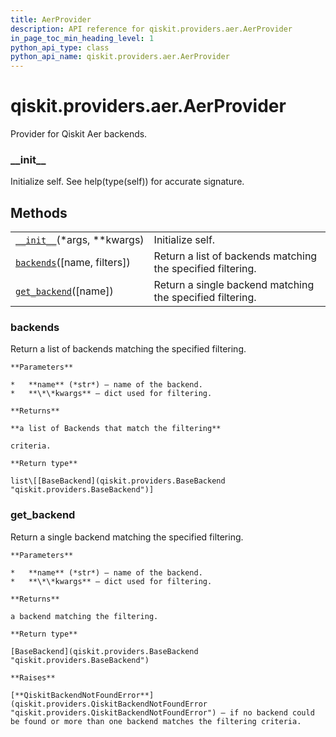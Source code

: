 ```yaml
---
title: AerProvider
description: API reference for qiskit.providers.aer.AerProvider
in_page_toc_min_heading_level: 1
python_api_type: class
python_api_name: qiskit.providers.aer.AerProvider
---
```


<span id="qiskit-providers-aer-aerprovider" />

# qiskit.providers.aer.AerProvider

<Class id="qiskit.providers.aer.AerProvider" isDedicatedPage={true} github="https://github.com/qiskit/qiskit-aer/tree/stable/0.7/qiskit/providers/aer/aerprovider.py" signature="AerProvider(*args, **kwargs)">
  Provider for Qiskit Aer backends.

  ### \_\_init\_\_

  <Function id="qiskit.providers.aer.AerProvider.__init__" signature="__init__(*args, **kwargs)">
    Initialize self. See help(type(self)) for accurate signature.
  </Function>

  ## Methods

  |                                                                                                                          |                                                             |
  | ------------------------------------------------------------------------------------------------------------------------ | ----------------------------------------------------------- |
  | [`__init__`](#qiskit.providers.aer.AerProvider.__init__ "qiskit.providers.aer.AerProvider.__init__")(\*args, \*\*kwargs) | Initialize self.                                            |
  | [`backends`](#qiskit.providers.aer.AerProvider.backends "qiskit.providers.aer.AerProvider.backends")(\[name, filters])   | Return a list of backends matching the specified filtering. |
  | [`get_backend`](#qiskit.providers.aer.AerProvider.get_backend "qiskit.providers.aer.AerProvider.get_backend")(\[name])   | Return a single backend matching the specified filtering.   |

  ### backends

  <Function id="qiskit.providers.aer.AerProvider.backends" signature="backends(name=None, filters=None, **kwargs)">
    Return a list of backends matching the specified filtering.

    **Parameters**

    *   **name** (*str*) – name of the backend.
    *   **\*\*kwargs** – dict used for filtering.

    **Returns**

    **a list of Backends that match the filtering**

    criteria.

    **Return type**

    list\[[BaseBackend](qiskit.providers.BaseBackend "qiskit.providers.BaseBackend")]
  </Function>

  ### get\_backend

  <Function id="qiskit.providers.aer.AerProvider.get_backend" signature="get_backend(name=None, **kwargs)">
    Return a single backend matching the specified filtering.

    **Parameters**

    *   **name** (*str*) – name of the backend.
    *   **\*\*kwargs** – dict used for filtering.

    **Returns**

    a backend matching the filtering.

    **Return type**

    [BaseBackend](qiskit.providers.BaseBackend "qiskit.providers.BaseBackend")

    **Raises**

    [**QiskitBackendNotFoundError**](qiskit.providers.QiskitBackendNotFoundError "qiskit.providers.QiskitBackendNotFoundError") – if no backend could be found or more than one backend matches the filtering criteria.
  </Function>
</Class>

